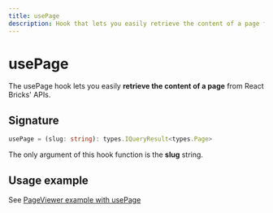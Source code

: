 ```yaml
---
title: usePage
description: Hook that lets you easily retrieve the content of a page from React Bricks' APIs
---
```


# usePage

The usePage hook lets you easily **retrieve the content of a page** from React Bricks' APIs.

## Signature

```ts
usePage = (slug: string): types.IQueryResult<types.Page>
```

The only argument of this hook function is the **slug** string.

## Usage example

See [PageViewer example with usePage](/api-reference/components/page-viewer#usage-example-with-usepage-hook)
